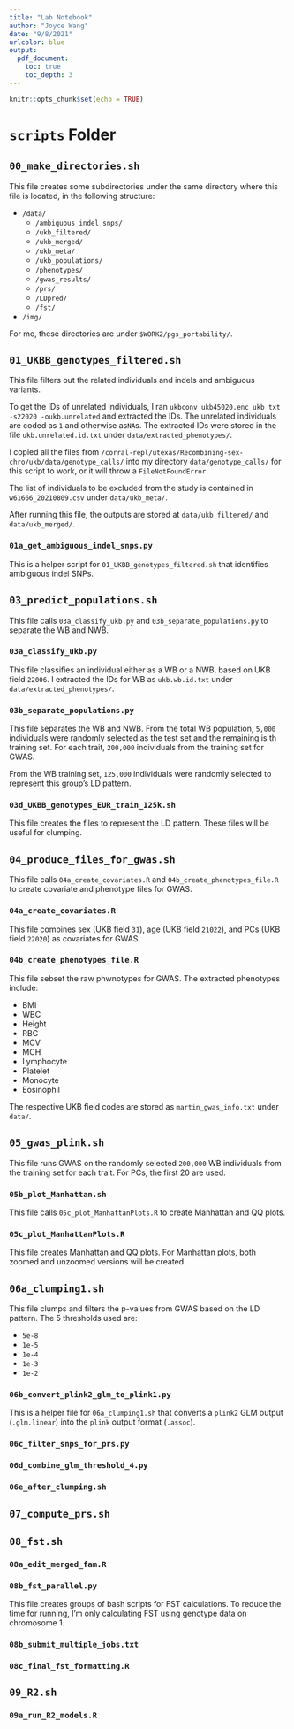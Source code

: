 ```yaml
---
title: "Lab Notebook"
author: "Joyce Wang"
date: "9/8/2021"
urlcolor: blue
output:
  pdf_document:
    toc: true
    toc_depth: 3
---
```


```r
knitr::opts_chunk$set(echo = TRUE)
```

# `scripts` Folder

## `00_make_directories.sh`

This file creates some subdirectories under the same directory where this file is located, in the following structure:

- `/data/`
  - `/ambiguous_indel_snps/`
  - `/ukb_filtered/`
  - `/ukb_merged/`
  - `/ukb_meta/`
  - `/ukb_populations/`
  - `/phenotypes/`
  - `/gwas_results/`
  - `/prs/`
  - `/LDpred/`
  - `/fst/`
- `/img/`

For me, these directories are under `$WORK2/pgs_portability/`.

## `01_UKBB_genotypes_filtered.sh`

This file filters out the related individuals and indels and ambiguous variants.

To get the IDs of unrelated individuals, I ran `ukbconv ukb45020.enc_ukb txt -s22020 -oukb.unrelated` and extracted the IDs. The unrelated individuals are coded as `1` and otherwise as`NA`s. The extracted IDs were stored in the file `ukb.unrelated.id.txt` under `data/extracted_phenotypes/`.

I copied all the files from `/corral-repl/utexas/Recombining-sex-chro/ukb/data/genotype_calls/` into my directory `data/genotype_calls/` for this script to work, or it will throw a `FileNotFoundError`.

The list of individuals to be excluded from the study is contained in `w61666_20210809.csv` under `data/ukb_meta/`.

After running this file, the outputs are stored at `data/ukb_filtered/` and `data/ukb_merged/`.

### `01a_get_ambiguous_indel_snps.py`

This is a helper script for `01_UKBB_genotypes_filtered.sh` that identifies ambiguous indel SNPs.

## `03_predict_populations.sh`

This file calls `03a_classify_ukb.py` and `03b_separate_populations.py` to separate the WB and NWB.

### `03a_classify_ukb.py`

This file classifies an individual either as a WB or a NWB, based on UKB field `22006`. I extracted the IDs for WB as `ukb.wb.id.txt` under `data/extracted_phenotypes/`.

### `03b_separate_populations.py`

This file separates the WB and NWB. From the total WB population, `5,000` individuals were randomly selected as the test set and the remaining is th training set. For each trait, `200,000` individuals from the training set for GWAS.

From the WB training set, `125,000` individuals were randomly selected to represent this group's LD pattern.

### `03d_UKBB_genotypes_EUR_train_125k.sh`

This file creates the files to represent the LD pattern. These files will be useful for clumping.

## `04_produce_files_for_gwas.sh`

This file calls `04a_create_covariates.R` and `04b_create_phenotypes_file.R` to create covariate and phenotype files for GWAS.

### `04a_create_covariates.R`

This file combines sex (UKB field `31`), age (UKB field `21022`), and PCs (UKB field `22020`) as covariates for GWAS.

### `04b_create_phenotypes_file.R`

This file sebset the raw phwnotypes for GWAS. The extracted phenotypes include:

- BMI
- WBC
- Height
- RBC
- MCV
- MCH
- Lymphocyte
- Platelet
- Monocyte
- Eosinophil

The respective UKB field codes are stored as `martin_gwas_info.txt` under `data/`.

## `05_gwas_plink.sh`

This file runs GWAS on the randomly selected `200,000` WB individuals from the training set for each trait. For PCs, the first 20 are used.

### `05b_plot_Manhattan.sh`

This file calls `05c_plot_ManhattanPlots.R` to create Manhattan and QQ plots.

### `05c_plot_ManhattanPlots.R`

This file creates Manhattan and QQ plots. For Manhattan plots, both zoomed and unzoomed versions will be created.

## `06a_clumping1.sh`

This file clumps and filters the p-values from GWAS based on the LD pattern. The 5 thresholds used are:

- `5e-8`
- `1e-5`
- `1e-4`
- `1e-3`
- `1e-2`

### `06b_convert_plink2_glm_to_plink1.py`

This is a helper file for `06a_clumping1.sh` that converts a `plink2` GLM output (`.glm.linear`) into the `plink` output format (`.assoc`).

### `06c_filter_snps_for_prs.py`

### `06d_combine_glm_threshold_4.py`

### `06e_after_clumping.sh`

## `07_compute_prs.sh`

## `08_fst.sh`

### `08a_edit_merged_fam.R`

### `08b_fst_parallel.py`

This file creates groups of bash scripts for FST calculations. To reduce the time for running, I'm only calculating FST using genotype data on chromosome 1.

### `08b_submit_multiple_jobs.txt`

### `08c_final_fst_formatting.R`

## `09_R2.sh`

### `09a_run_R2_models.R`
